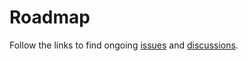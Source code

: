 
<Meta title="Getting Started/Roadmap" />

# Roadmap

Follow the links to find ongoing [issues](https://github.com/table-library/react-table-library/issues) and [discussions](https://github.com/table-library/react-table-library/discussions).
